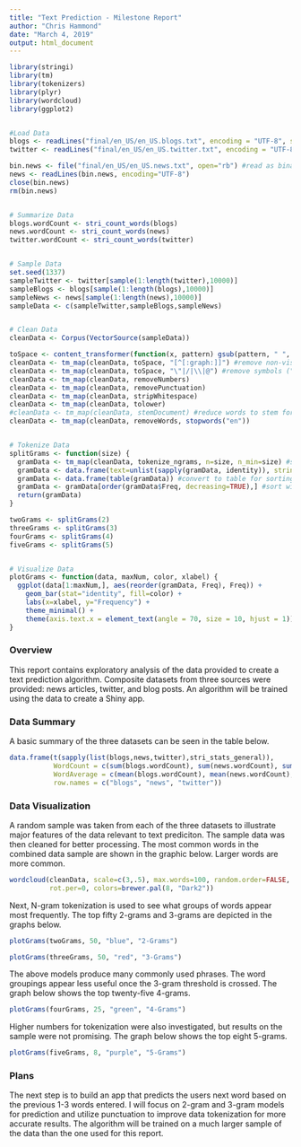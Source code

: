 ---
title: "Text Prediction - Milestone Report"
author: "Chris Hammond"
date: "March 4, 2019"
output: html_document
---

```{r echo=FALSE, warning=FALSE, message=FALSE}
library(stringi)
library(tm)
library(tokenizers)
library(plyr)
library(wordcloud)
library(ggplot2)


#Load Data
blogs <- readLines("final/en_US/en_US.blogs.txt", encoding = "UTF-8", skipNul = TRUE)
twitter <- readLines("final/en_US/en_US.twitter.txt", encoding = "UTF-8", skipNul = TRUE)

bin.news <- file("final/en_US/en_US.news.txt", open="rb") #read as binary to avoid data loss
news <- readLines(bin.news, encoding="UTF-8")
close(bin.news)
rm(bin.news)


# Summarize Data
blogs.wordCount <- stri_count_words(blogs)
news.wordCount <- stri_count_words(news)
twitter.wordCount <- stri_count_words(twitter)


# Sample Data
set.seed(1337)
sampleTwitter <- twitter[sample(1:length(twitter),10000)]
sampleBlogs <- blogs[sample(1:length(blogs),10000)]
sampleNews <- news[sample(1:length(news),10000)]
sampleData <- c(sampleTwitter,sampleBlogs,sampleNews)


# Clean Data
cleanData <- Corpus(VectorSource(sampleData))

toSpace <- content_transformer(function(x, pattern) gsub(pattern, " ", x))
cleanData <- tm_map(cleanData, toSpace, "[^[:graph:]]") #remove non-visible characters
cleanData <- tm_map(cleanData, toSpace, "\"|/|\\|@") #remove symbols (",/,\,@)
cleanData <- tm_map(cleanData, removeNumbers)
cleanData <- tm_map(cleanData, removePunctuation)
cleanData <- tm_map(cleanData, stripWhitespace)
cleanData <- tm_map(cleanData, tolower)
#cleanData <- tm_map(cleanData, stemDocument) #reduce words to stem form
cleanData <- tm_map(cleanData, removeWords, stopwords("en"))


# Tokenize Data
splitGrams <- function(size) {
  gramData <- tm_map(cleanData, tokenize_ngrams, n=size, n_min=size) #split into n-grams 
  gramData <- data.frame(text=unlist(sapply(gramData, identity)), stringsAsFactors=FALSE) #convert to dataframe
  gramData <- data.frame(table(gramData)) #convert to table for sorting
  gramData <- gramData[order(gramData$Freq, decreasing=TRUE),] #sort with most frequent n-grams first
  return(gramData)
}

twoGrams <- splitGrams(2)
threeGrams <- splitGrams(3)
fourGrams <- splitGrams(4)
fiveGrams <- splitGrams(5)


# Visualize Data
plotGrams <- function(data, maxNum, color, xlabel) {
  ggplot(data[1:maxNum,], aes(reorder(gramData, Freq), Freq)) + 
    geom_bar(stat="identity", fill=color) +
    labs(x=xlabel, y="Frequency") +
    theme_minimal() +
    theme(axis.text.x = element_text(angle = 70, size = 10, hjust = 1))
}
```

### Overview
This report contains exploratory analysis of the data provided to create a text prediction algorithm. Composite datasets from three sources were provided: news articles, twitter, and blog posts. An algorithm will be trained using the data to create a Shiny app.


### Data Summary
A basic summary of the three datasets can be seen in the table below. 

```{r echo=FALSE}
data.frame(t(sapply(list(blogs,news,twitter),stri_stats_general)),
           WordCount = c(sum(blogs.wordCount), sum(news.wordCount), sum(twitter.wordCount)),
           WordAverage = c(mean(blogs.wordCount), mean(news.wordCount), mean(twitter.wordCount)),
           row.names = c("blogs", "news", "twitter"))
```


### Data Visualization
A random sample was taken from each of the three datasets to illustrate major features of the data relevant to text prediciton. The sample data was then cleaned for better processing. The most common words in the combined data sample are shown in the graphic below. Larger words are more common.

```{r echo=FALSE}
wordcloud(cleanData, scale=c(3,.5), max.words=100, random.order=FALSE,
          rot.per=0, colors=brewer.pal(8, "Dark2"))
```

Next, N-gram tokenization is used to see what groups of words appear most frequently. The top fifty 2-grams and 3-grams are depicted in the graphs below.

```{r echo=FALSE}
plotGrams(twoGrams, 50, "blue", "2-Grams")
```

```{r echo=FALSE}
plotGrams(threeGrams, 50, "red", "3-Grams")
```

The above models produce many commonly used phrases. The word groupings appear less useful once the 3-gram threshold is crossed. The graph below shows the top twenty-five 4-grams.

```{r echo=FALSE}
plotGrams(fourGrams, 25, "green", "4-Grams")
```

Higher numbers for tokenization were also investigated, but results on the sample were not promising. The graph below shows the top eight 5-grams.

```{r echo=FALSE}
plotGrams(fiveGrams, 8, "purple", "5-Grams")
```

### Plans
The next step is to build an app that predicts the users next word based on the previous 1-3 words entered. I will focus on 2-gram and 3-gram models for prediction and utilize punctuation to improve data tokenization for more accurate results. The algorithm will be trained on a much larger sample of the data than the one used for this report.

